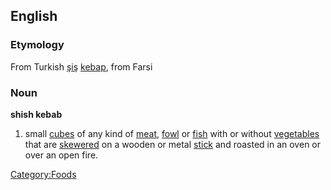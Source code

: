 ==English==
===Etymology===
From Turkish [[şiş]] [[kebap]], from Farsi
===Noun===
'''shish kebab'''
{{wikipedia}}
#small [[cubes]] of any kind of [[meat]], [[fowl]] or [[fish]] with or without [[vegetables]] that are [[skewered]] on a wooden or metal [[stick]] and roasted in an oven or over an open fire. 

[[Category:Foods]]